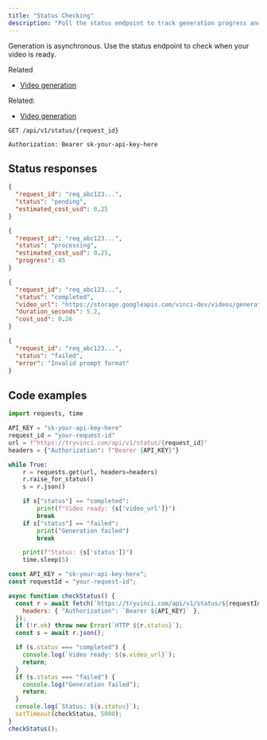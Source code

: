 ```yaml
---
title: "Status Checking"
description: "Poll the status endpoint to track generation progress and retrieve results."
---
```


Generation is asynchronous. Use the status endpoint to check when your video is ready.

Related
- [Video generation](/docs/api-reference/video-generation)

Related:
- [Video generation](/docs/api-reference/video-generation)

```http title="Endpoint"
GET /api/v1/status/{request_id}
```

```http title="Authentication"
Authorization: Bearer sk-your-api-key-here
```

## Status responses

```json title="Pending"
{
  "request_id": "req_abc123...",
  "status": "pending",
  "estimated_cost_usd": 0.25
}
```

```json title="Processing"
{
  "request_id": "req_abc123...",
  "status": "processing",
  "estimated_cost_usd": 0.25,
  "progress": 45
}
```

```json title="Completed"
{
  "request_id": "req_abc123...",
  "status": "completed",
  "video_url": "https://storage.googleapis.com/vinci-dev/videos/generated_video.mp4",
  "duration_seconds": 5.2,
  "cost_usd": 0.26
}
```

```json title="Failed"
{
  "request_id": "req_abc123...",
  "status": "failed",
  "error": "Invalid prompt format"
}
```

## Code examples

```python title="poll_status.py"
import requests, time

API_KEY = "sk-your-api-key-here"
request_id = "your-request-id"
url = f"https://tryvinci.com/api/v1/status/{request_id}"
headers = {"Authorization": f"Bearer {API_KEY}"}

while True:
    r = requests.get(url, headers=headers)
    r.raise_for_status()
    s = r.json()

    if s["status"] == "completed":
        print(f"Video ready: {s['video_url']}")
        break
    if s["status"] == "failed":
        print("Generation failed")
        break

    print(f"Status: {s['status']}")
    time.sleep(5)
```

```javascript title="poll_status.js"
const API_KEY = "sk-your-api-key-here";
const requestId = "your-request-id";

async function checkStatus() {
  const r = await fetch(`https://tryvinci.com/api/v1/status/${requestId}`, {
    headers: { "Authorization": `Bearer ${API_KEY}` },
  });
  if (!r.ok) throw new Error(`HTTP ${r.status}`);
  const s = await r.json();

  if (s.status === "completed") {
    console.log(`Video ready: ${s.video_url}`);
    return;
  }
  if (s.status === "failed") {
    console.log("Generation failed");
    return;
  }
  console.log(`Status: ${s.status}`);
  setTimeout(checkStatus, 5000);
}
checkStatus();